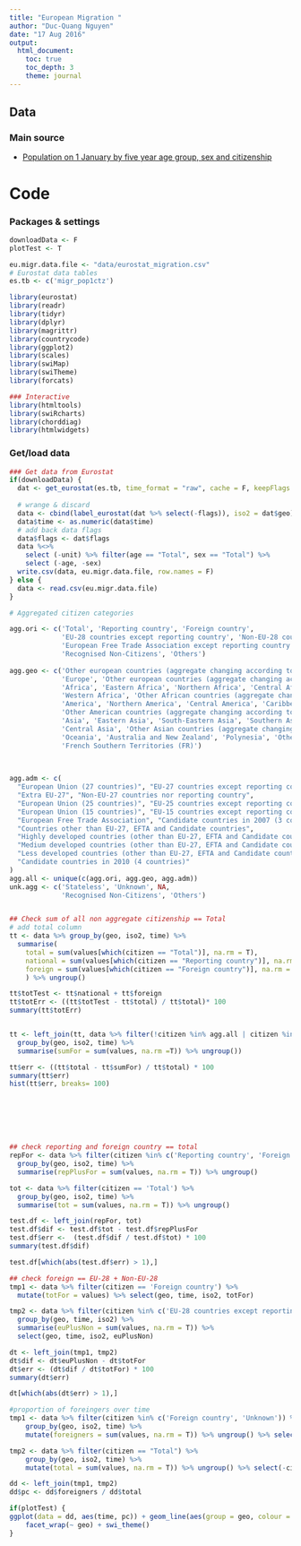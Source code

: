 ```yaml
---
title: "European Migration "
author: "Duc-Quang Nguyen"
date: "17 Aug 2016"
output: 
  html_document:
    toc: true
    toc_depth: 3
    theme: journal
---
```



## Data

### Main source
 * [Population on 1 January by five year age group, sex and citizenship](http://appsso.eurostat.ec.europa.eu/nui/show.do?dataset=migr_pop1ctz&lang=en)

# Code

### Packages & settings

```r
downloadData <- F
plotTest <- T

eu.migr.data.file <- "data/eurostat_migration.csv"
# Eurostat data tables
es.tb <- c('migr_pop1ctz')

library(eurostat)
library(readr)
library(tidyr)
library(dplyr)
library(magrittr)
library(countrycode)
library(ggplot2)
library(scales)
library(swiMap)
library(swiTheme)
library(forcats)

### Interactive 
library(htmltools)
library(swiRcharts)
library(chorddiag)
library(htmlwidgets)
```

### Get/load data

```r
### Get data from Eurostat
if(downloadData) {
  dat <- get_eurostat(es.tb, time_format = "raw", cache = F, keepFlags = T)
  
  # wrange & discard 
  data <- cbind(label_eurostat(dat %>% select(-flags)), iso2 = dat$geo)
  data$time <- as.numeric(data$time)
  # add back data flags
  data$flags <- dat$flags
  data %<>% 
    select (-unit) %>% filter(age == "Total", sex == "Total") %>%
    select (-age, -sex)
  write.csv(data, eu.migr.data.file, row.names = F)
} else {
  data <- read.csv(eu.migr.data.file)
}
```

```r
# Aggregated citizen categories

agg.ori <- c('Total', 'Reporting country', 'Foreign country', 
             'EU-28 countries except reporting country', 'Non-EU-28 countries nor reporting country', 
             'European Free Trade Association except reporting country', 'Stateless', 'Unknown', NA,
             'Recognised Non-Citizens', 'Others')
             
agg.geo <- c('Other european countries (aggregate changing according to the context)',
             'Europe', 'Other european countries (aggregate changing according to the context)',
             'Africa', 'Eastern Africa', 'Northern Africa', 'Central Africa', 'Southern Africa',
             'Western Africa', 'Other African countries (aggregate changing according to the context)',
             'America', 'Northern America', 'Central America', 'Caribbean', 'South America',
             'Other American countries (aggregate changing according to the context)',
             'Asia', 'Eastern Asia', 'South-Eastern Asia', 'Southern Asia', 'Western Asia',
             'Central Asia', 'Other Asian countries (aggregate changing according to the context)',
             'Oceania', 'Australia and New Zealand', 'Polynesia', 'Other Oceanian countries (aggregate changing according to the context)',
             'French Southern Territories (FR)')

             
     
agg.adm <- c(             
  "European Union (27 countries)", "EU-27 countries except reporting country",
  "Extra EU-27", "Non-EU-27 countries nor reporting country",
  "European Union (25 countries)", "EU-25 countries except reporting country",
  "European Union (15 countries)", "EU-15 countries except reporting country",
  "European Free Trade Association", "Candidate countries in 2007 (3 countries)",
  "Countries other than EU-27, EFTA and Candidate countries",
  "Highly developed countries (other than EU-27, EFTA and Candidate countries)",
  "Medium developed countries (other than EU-27, EFTA and Candidate countries)",
  "Less developed countries (other than EU-27, EFTA and Candidate countries)",
  "Candidate countries in 2010 (4 countries)"
)
agg.all <- unique(c(agg.ori, agg.geo, agg.adm))
unk.agg <- c('Stateless', 'Unknown', NA,
             'Recognised Non-Citizens', 'Others')


## Check sum of all non aggregate citizenship == Total
# add total column 
tt <- data %>% group_by(geo, iso2, time) %>% 
  summarise(
    total = sum(values[which(citizen == "Total")], na.rm = T), 
    national = sum(values[which(citizen == "Reporting country")], na.rm = T),
    foreign = sum(values[which(citizen == "Foreign country")], na.rm = T)
    ) %>% ungroup()

tt$totTest <- tt$national + tt$foreign
tt$totErr <- ((tt$totTest - tt$total) / tt$total)* 100
summary(tt$totErr)


tt <- left_join(tt, data %>% filter(!citizen %in% agg.all | citizen %in% unk.agg) %>%
  group_by(geo, iso2, time) %>% 
  summarise(sumFor = sum(values, na.rm =T)) %>% ungroup())

tt$err <- ((tt$total - tt$sumFor) / tt$total) * 100
summary(tt$err)
hist(tt$err, breaks= 100)







## check reporting and foreign country == total
repFor <- data %>% filter(citizen %in% c('Reporting country', 'Foreign country', 'Unknown')) %>%
  group_by(geo, iso2, time) %>%
  summarise(repPlusFor = sum(values, na.rm = T)) %>% ungroup()

tot <- data %>% filter(citizen == 'Total') %>%
  group_by(geo, iso2, time) %>%
  summarise(tot = sum(values, na.rm = T)) %>% ungroup()

test.df <- left_join(repFor, tot)
test.df$dif <- test.df$tot - test.df$repPlusFor
test.df$err <-  (test.df$dif / test.df$tot) * 100
summary(test.df$dif)

test.df[which(abs(test.df$err) > 1),]

## check foreign == EU-28 + Non-EU-28
tmp1 <- data %>% filter(citizen == 'Foreign country') %>%
  mutate(totFor = values) %>% select(geo, time, iso2, totFor)

tmp2 <- data %>% filter(citizen %in% c('EU-28 countries except reporting country', 'Non-EU-28 countries nor reporting country', NA, "Unknown")) %>% 
  group_by(geo, time, iso2) %>%
  summarise(euPlusNon = sum(values, na.rm = T)) %>% 
  select(geo, time, iso2, euPlusNon)

dt <- left_join(tmp1, tmp2)
dt$dif <- dt$euPlusNon - dt$totFor
dt$err <- (dt$dif / dt$totFor) * 100
summary(dt$err)

dt[which(abs(dt$err) > 1),]

#proportion of foreingers over time
tmp1 <- data %>% filter(citizen %in% c('Foreign country', 'Unknown')) %>%
    group_by(geo, iso2, time) %>%
    mutate(foreigners = sum(values, na.rm = T)) %>% ungroup() %>% select(-citizen, -values)

tmp2 <- data %>% filter(citizen == "Total") %>%
    group_by(geo, iso2, time) %>%
    mutate(total = sum(values, na.rm = T)) %>% ungroup() %>% select(-citizen, -values)

dd <- left_join(tmp1, tmp2)
dd$pc <- dd$foreigners / dd$total

if(plotTest) {
ggplot(data = dd, aes(time, pc)) + geom_line(aes(group = geo, colour = geo)) + 
    facet_wrap(~ geo) + swi_theme()  
}


```